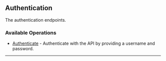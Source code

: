 
## Authentication
The authentication endpoints.

### Available Operations

* [Authenticate](/authentication/authenticate) - Authenticate with the API by providing a username and password.

---
<Authenticate />
